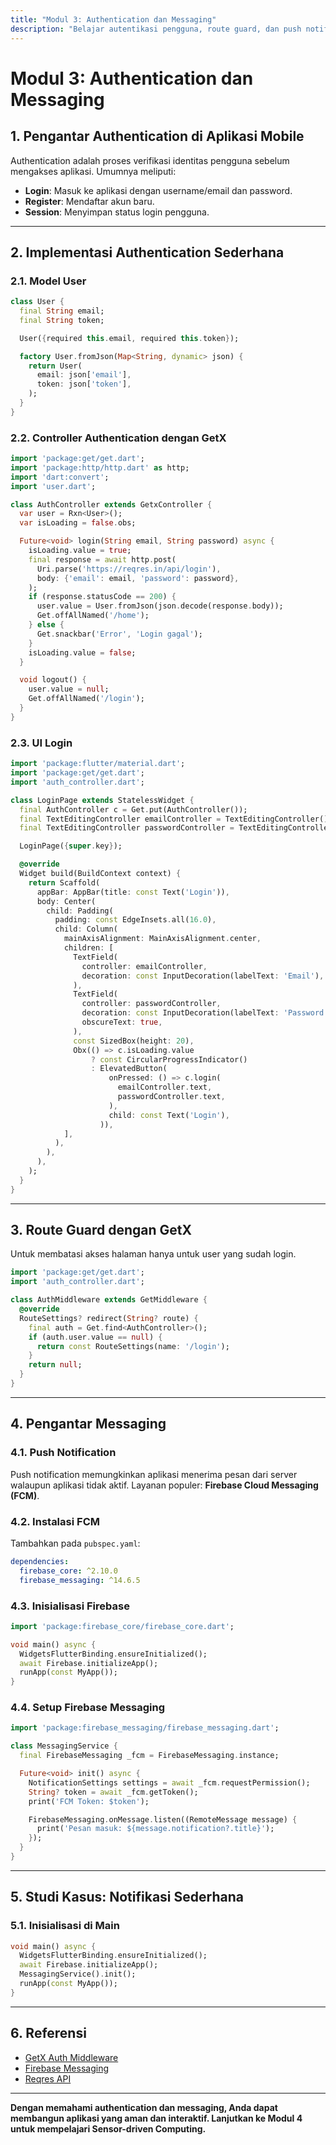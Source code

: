 ```yaml
---
title: "Modul 3: Authentication dan Messaging"
description: "Belajar autentikasi pengguna, route guard, dan push notification (FCM) di Flutter dengan GetX."
---
```


# Modul 3: Authentication dan Messaging

## 1. Pengantar Authentication di Aplikasi Mobile

Authentication adalah proses verifikasi identitas pengguna sebelum mengakses aplikasi. Umumnya meliputi:

- **Login**: Masuk ke aplikasi dengan username/email dan password.
- **Register**: Mendaftar akun baru.
- **Session**: Menyimpan status login pengguna.

---

## 2. Implementasi Authentication Sederhana

### 2.1. Model User

```dart
class User {
  final String email;
  final String token;

  User({required this.email, required this.token});

  factory User.fromJson(Map<String, dynamic> json) {
    return User(
      email: json['email'],
      token: json['token'],
    );
  }
}
```

### 2.2. Controller Authentication dengan GetX

```dart
import 'package:get/get.dart';
import 'package:http/http.dart' as http;
import 'dart:convert';
import 'user.dart';

class AuthController extends GetxController {
  var user = Rxn<User>();
  var isLoading = false.obs;

  Future<void> login(String email, String password) async {
    isLoading.value = true;
    final response = await http.post(
      Uri.parse('https://reqres.in/api/login'),
      body: {'email': email, 'password': password},
    );
    if (response.statusCode == 200) {
      user.value = User.fromJson(json.decode(response.body));
      Get.offAllNamed('/home');
    } else {
      Get.snackbar('Error', 'Login gagal');
    }
    isLoading.value = false;
  }

  void logout() {
    user.value = null;
    Get.offAllNamed('/login');
  }
}
```

### 2.3. UI Login

```dart
import 'package:flutter/material.dart';
import 'package:get/get.dart';
import 'auth_controller.dart';

class LoginPage extends StatelessWidget {
  final AuthController c = Get.put(AuthController());
  final TextEditingController emailController = TextEditingController();
  final TextEditingController passwordController = TextEditingController();

  LoginPage({super.key});

  @override
  Widget build(BuildContext context) {
    return Scaffold(
      appBar: AppBar(title: const Text('Login')),
      body: Center(
        child: Padding(
          padding: const EdgeInsets.all(16.0),
          child: Column(
            mainAxisAlignment: MainAxisAlignment.center,
            children: [
              TextField(
                controller: emailController,
                decoration: const InputDecoration(labelText: 'Email'),
              ),
              TextField(
                controller: passwordController,
                decoration: const InputDecoration(labelText: 'Password'),
                obscureText: true,
              ),
              const SizedBox(height: 20),
              Obx(() => c.isLoading.value
                  ? const CircularProgressIndicator()
                  : ElevatedButton(
                      onPressed: () => c.login(
                        emailController.text,
                        passwordController.text,
                      ),
                      child: const Text('Login'),
                    )),
            ],
          ),
        ),
      ),
    );
  }
}
```

---

## 3. Route Guard dengan GetX

Untuk membatasi akses halaman hanya untuk user yang sudah login.

```dart
import 'package:get/get.dart';
import 'auth_controller.dart';

class AuthMiddleware extends GetMiddleware {
  @override
  RouteSettings? redirect(String? route) {
    final auth = Get.find<AuthController>();
    if (auth.user.value == null) {
      return const RouteSettings(name: '/login');
    }
    return null;
  }
}
```

---

## 4. Pengantar Messaging

### 4.1. Push Notification

Push notification memungkinkan aplikasi menerima pesan dari server walaupun aplikasi tidak aktif. Layanan populer: **Firebase Cloud Messaging (FCM)**.

### 4.2. Instalasi FCM

Tambahkan pada `pubspec.yaml`:

```yaml
dependencies:
  firebase_core: ^2.10.0
  firebase_messaging: ^14.6.5
```

### 4.3. Inisialisasi Firebase

```dart
import 'package:firebase_core/firebase_core.dart';

void main() async {
  WidgetsFlutterBinding.ensureInitialized();
  await Firebase.initializeApp();
  runApp(const MyApp());
}
```

### 4.4. Setup Firebase Messaging

```dart
import 'package:firebase_messaging/firebase_messaging.dart';

class MessagingService {
  final FirebaseMessaging _fcm = FirebaseMessaging.instance;

  Future<void> init() async {
    NotificationSettings settings = await _fcm.requestPermission();
    String? token = await _fcm.getToken();
    print('FCM Token: $token');

    FirebaseMessaging.onMessage.listen((RemoteMessage message) {
      print('Pesan masuk: ${message.notification?.title}');
    });
  }
}
```

---

## 5. Studi Kasus: Notifikasi Sederhana

### 5.1. Inisialisasi di Main

```dart
void main() async {
  WidgetsFlutterBinding.ensureInitialized();
  await Firebase.initializeApp();
  MessagingService().init();
  runApp(const MyApp());
}
```

---

## 6. Referensi

- [GetX Auth Middleware](https://pub.dev/packages/get#route-management)
- [Firebase Messaging](https://firebase.flutter.dev/docs/messaging/overview)
- [Reqres API](https://reqres.in/)

---

**Dengan memahami authentication dan messaging, Anda dapat membangun aplikasi yang aman dan interaktif. Lanjutkan ke Modul 4 untuk mempelajari Sensor-driven Computing.**

